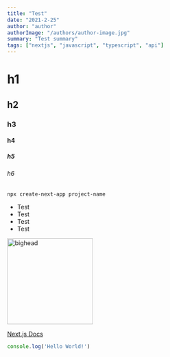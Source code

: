 ```yaml
---
title: "Test"
date: "2021-2-25"
author: "author"
authorImage: "/authors/author-image.jpg"
summary: "Test summary"
tags: ["nextjs", "javascript", "typescript", "api"]
---
```


# h1

## h2

### h3

#### h4

##### h5

###### h6

`npx create-next-app project-name`

- Test
- Test
- Test
- Test

<Image src="/bighead.svg" width="200" height="200" alt="bighead" />

[Next.js Docs](https://nextjs.org/docs)

```js:index.js
console.log('Hello World!')
```
